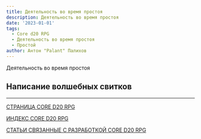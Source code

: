 ```yaml
---
title: Деятельность во время простоя
description: Деятельность во время простоя
date: '2023-01-01'
tags:
  - Core d20 RPG
  - Деятельность во время простоя
  - Простой
author: Антон "Palant" Палихов
---
```


Деятельность во время простоя

## Написание волшебных свитков

---

[СТРАНИЦА CORE D20 RPG](https://cyborgsandmages.com/cored20rpg/)

[ИНДЕКС CORE D20 RPG](https://cyborgsandmages.com/cored20rpg/1)

[СТАТЬИ СВЯЗАННЫЕ С РАЗРАБОТКОЙ CORE D20 RPG](https://cyborgsandmages.com/core-d20/1)
